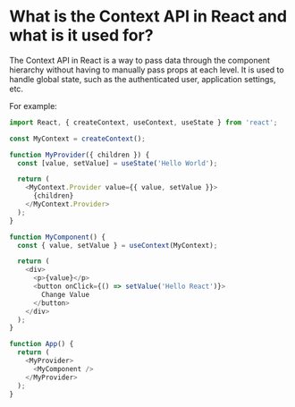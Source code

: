 # What is the Context API in React and what is it used for?

The Context API in React is a way to pass data through the component hierarchy without having to manually pass props at each level. It is used to handle global state, such as the authenticated user, application settings, etc.

For example:

```javascript
import React, { createContext, useContext, useState } from 'react';

const MyContext = createContext();

function MyProvider({ children }) {
  const [value, setValue] = useState('Hello World');

  return (
    <MyContext.Provider value={{ value, setValue }}>
      {children}
    </MyContext.Provider>
  );
}

function MyComponent() {
  const { value, setValue } = useContext(MyContext);

  return (
    <div>
      <p>{value}</p>
      <button onClick={() => setValue('Hello React')}>
        Change Value
      </button>
    </div>
  );
}

function App() {
  return (
    <MyProvider>
      <MyComponent />
    </MyProvider>
  );
}
```